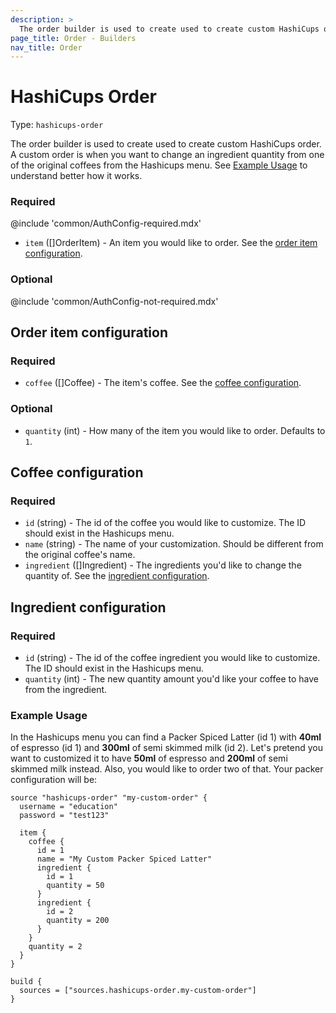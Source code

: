 ```yaml
---
description: >
  The order builder is used to create used to create custom HashiCups order.
page_title: Order - Builders
nav_title: Order
---
```


# HashiCups Order

Type: `hashicups-order`

The order builder is used to create used to create custom HashiCups order. A custom order is when you want to change
an ingredient quantity from one of the original coffees from the Hashicups menu. See [Example Usage](#example-usage) to
understand better how it works.

### Required

@include 'common/AuthConfig-required.mdx'

- `item` ([]OrderItem) - An item you would like to order. See the [order item configuration](#order-item-configuration).

### Optional

@include 'common/AuthConfig-not-required.mdx'

## Order item configuration

### Required

- `coffee` ([]Coffee) - The item's coffee. See the [coffee configuration](#coffee-configuration).


### Optional

- `quantity` (int) - How many of the item you would like to order. Defaults to `1`.

## Coffee configuration

### Required

- `id` (string) - The id of the coffee you would like to customize. The ID should exist in the Hashicups menu.
- `name` (string) - The name of your customization. Should be different from the original coffee's name.
- `ingredient` ([]Ingredient) - The ingredients you'd like to change the quantity of.
See the [ingredient configuration](#ingredient-configuration).

## Ingredient configuration

### Required

- `id` (string) - The id of the coffee ingredient you would like to customize. The ID should exist in the Hashicups menu.
- `quantity` (int) - The new quantity amount you'd like your coffee to have from the ingredient.


### Example Usage

In the Hashicups menu you can find a Packer Spiced Latter (id 1) with **40ml** of espresso (id 1) and **300ml** of semi skimmed milk (id 2).
Let's pretend you want to customized it to have **50ml** of espresso and **200ml** of semi skimmed milk instead. Also, you would like
to order two of that.
Your packer configuration will be:

```hcl
source "hashicups-order" "my-custom-order" {
  username = "education"
  password = "test123"

  item {
    coffee {
      id = 1
      name = "My Custom Packer Spiced Latter"
      ingredient {
        id = 1
        quantity = 50
      }
      ingredient {
        id = 2
        quantity = 200
      }
    }
    quantity = 2
  }
}

build {
  sources = ["sources.hashicups-order.my-custom-order"]
}
```


